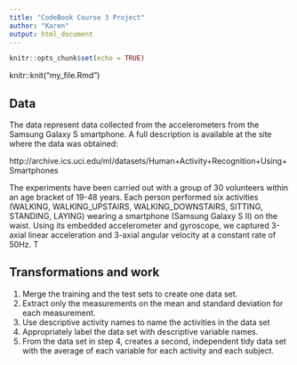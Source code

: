 ---
title: "CodeBook Course 3 Project"
author: "Karen"
output: html_document
---

```{r setup, include=FALSE}
knitr::opts_chunk$set(echo = TRUE)
```
knitr::knit("my_file.Rmd")

## Data
The data represent data collected from the accelerometers from the Samsung Galaxy S smartphone. A full description is available at the site where the data was obtained:

http://archive.ics.uci.edu/ml/datasets/Human+Activity+Recognition+Using+Smartphones

The experiments have been carried out with a group of 30 volunteers within an age bracket of 19-48 years. Each person performed six activities (WALKING, WALKING_UPSTAIRS, WALKING_DOWNSTAIRS, SITTING, STANDING, LAYING) wearing a smartphone (Samsung Galaxy S II) on the waist. Using its embedded accelerometer and gyroscope, we captured 3-axial linear acceleration and 3-axial angular velocity at a constant rate of 50Hz. T


## Transformations and work

1. Merge the training and the test sets to create one data set.
2. Extract only the measurements on the mean and standard deviation for each measurement.
3. Use descriptive activity names to name the activities in the data set
4. Appropriately label the data set with descriptive variable names.
5. From the data set in step 4, creates a second, independent tidy data set with the average of each variable for each activity and each subject.